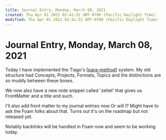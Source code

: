 ```yaml
---
title: Journal Entry, Monday, March 08, 2021
created: Thu Apr 01 2021 02:41:52 GMT-0700 (Pacific Daylight Time)
modified: Thu Apr 01 2021 02:41:52 GMT-0700 (Pacific Daylight Time)
---
```


# Journal Entry, Monday, March 08, 2021

Today I have implemented the Tiago's [[para-method]] system. My old structure had Concepts, Projects, Formats, Topics and the distinctions are so muddy between these boxes.

We now also have a new note snippet called 'zettel' that gives us FrontMatter and a title and such.

I'll also add front matter to my journal entries now
Or will I?
Might have to ask the Foam folks about that.
Turns out it's on the roadmap but not released yet.

Notably backlinks will be handled in Foam now and seem to be working today.

[//begin]: # 'Autogenerated link references for markdown compatibility'
[para-method]: ../../intend/para-method 'PARA method'
[//end]: # 'Autogenerated link references'
